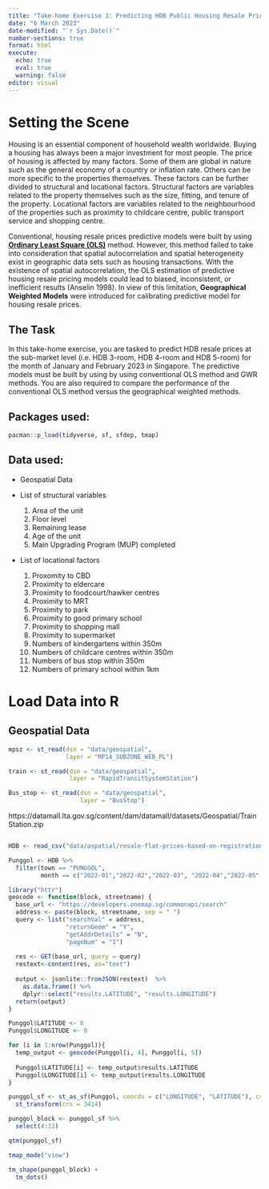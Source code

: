 ```yaml
---
title: "Take-home Exercise 3: Predicting HDB Public Housing Resale Pricies using Geographically Weighted Methods"
date: "6 March 2023"
date-modified: "`r Sys.Date()`"
number-sections: true
format: html
execute: 
  echo: true
  eval: true
  warning: false
editor: visual
---
```


# Setting the Scene

Housing is an essential component of household wealth worldwide.
Buying a housing has always been a major investment for most people.
The price of housing is affected by many factors.
Some of them are global in nature such as the general economy of a country or inflation rate.
Others can be more specific to the properties themselves.
These factors can be further divided to structural and locational factors.
Structural factors are variables related to the property themselves such as the size, fitting, and tenure of the property.
Locational factors are variables related to the neighbourhood of the properties such as proximity to childcare centre, public transport service and shopping centre.

Conventional, housing resale prices predictive models were built by using [**Ordinary Least Square (OLS)**](https://en.wikipedia.org/wiki/Ordinary_least_squares) method.
However, this method failed to take into consideration that spatial autocorrelation and spatial heterogeneity exist in geographic data sets such as housing transactions.
With the existence of spatial autocorrelation, the OLS estimation of predictive housing resale pricing models could lead to biased, inconsistent, or inefficient results (Anselin 1998).
In view of this limitation, **Geographical Weighted Models** were introduced for calibrating predictive model for housing resale prices.

## The Task

In this take-home exercise, you are tasked to predict HDB resale prices at the sub-market level (i.e. HDB 3-room, HDB 4-room and HDB 5-room) for the month of January and February 2023 in Singapore.
The predictive models must be built by using by using conventional OLS method and GWR methods.
You are also required to compare the performance of the conventional OLS method versus the geographical weighted methods.

## Packages used:

```r
pacman::p_load(tidyverse, sf, sfdep, tmap)
```

## Data used:

-   Geospatial Data

-   List of structural variables

    1.  Area of the unit
    2.  Floor level
    3.  Remaining lease
    4.  Age of the unit
    5.  Main Upgrading Program (MUP) completed

-   List of locational factors

    1.  Proxomity to CBD
    2.  Proximity to eldercare
    3.  Proximity to foodcourt/hawker centres
    4.  Proximity to MRT
    5.  Proximity to park
    6.  Proximity to good primary school
    7.  Proximity to shopping mall
    8.  Proximity to supermarket
    9.  Numbers of kindergartens within 350m
    10. Numbers of childcare centres within 350m
    11. Numbers of bus stop within 350m
    12. Numbers of primary school within 1km

# Load Data into R

## Geospatial Data

```r
mpsz <- st_read(dsn = "data/geospatial",
                layer = "MP14_SUBZONE_WEB_PL")

train <- st_read(dsn = "data/geospatial",
                 layer = "RapidTransitSystemStation")

Bus_stop <- st_read(dsn = "data/geospatial",
                    layer = "BusStop")

```

https://datamall.lta.gov.sg/content/dam/datamall/datasets/Geospatial/TrainStation.zip

```r

```

```r
HDB <- read_csv("data/aspatial/resale-flat-prices-based-on-registration-date-from-jan-2017-onwards.csv")

Punggol <- HDB %>%
  filter(town == "PUNGGOL",
         month == c("2022-01","2022-02","2022-03", "2022-04","2022-05","2022-06","2022-07","2022-08","2022-09","2022-09","2022-10","2022-11","2022-12"))

```

```r
library("httr")
geocode <- function(block, streetname) {
  base_url <- "https://developers.onemap.sg/commonapi/search"
  address <- paste(block, streetname, sep = " ")
  query <- list("searchVal" = address, 
                "returnGeom" = "Y",
                "getAddrDetails" = "N",
                "pageNum" = "1")
  
  res <- GET(base_url, query = query)
  restext<-content(res, as="text")
  
  output <- jsonlite::fromJSON(restext)  %>% 
    as.data.frame() %>%
    dplyr::select("results.LATITUDE", "results.LONGITUDE")
  return(output)
}
```

```r
Punggol$LATITUDE <- 0
Punggol$LONGITUDE <- 0

for (i in 1:nrow(Punggol)){
  temp_output <- geocode(Punggol[i, 4], Punggol[i, 5])
  
  Punggol$LATITUDE[i] <- temp_output$results.LATITUDE
  Punggol$LONGITUDE[i] <- temp_output$results.LONGITUDE
}
```

```r
punggol_sf <- st_as_sf(Punggol, coords = c("LONGITUDE", "LATITUDE"), crs = 4326) %>%
  st_transform(crs = 3414)

punggol_block <- punggol_sf %>%
  select(4:12)

```

```r
qtm(punggol_sf)
```

```r
tmap_mode("view")

tm_shape(punggol_block) +
  tm_dots()
```
